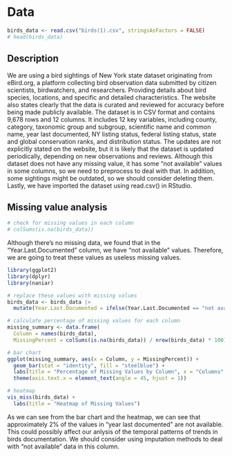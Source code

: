 # Data
```r
birds_data <- read.csv("birds(1).csv", stringsAsFactors = FALSE)
# head(birds_data)
```
## Description
We are using a bird sightings of New York state dataset originating from eBird.org, a platform collecting bird observation data submitted by citizen scientists, birdwatchers, and researchers. Providing details about bird species, locations, and specific and detailed characteristics. The website also states clearly that the data is curated and reviewed for accuracy before being made publicly available. The dataset is in CSV format and contains 9,678 rows and 12 columns. It includes 12 key variables, including county, category, taxonomic group and subgroup, scientific name and common name, year last documented, NY listing status, federal listing status, state and global conservation ranks, and distribution status. The updates are not explicitly stated on the website, but it is likely that the dataset is updated periodically, depending on new observations and reviews. Although this dataset does not have any missing value, it has some “not available” values in some columns, so we need to preprocess to deal with that. In addition, some sightings might be outdated, so we should consider deleting them. Lastly, we have imported the dataset using read.csv() in RStudio.

## Missing value analysis
```r
# check for missing values in each column
# colSums(is.na(birds_data))
```
Although there's no missing data, we found that in the "Year.Last.Documented" column, we have "not available" values. Therefore, we are going to treat these values as useless missing values.
```r
library(ggplot2)
library(dplyr)
library(naniar)

# replace these values with missing values
birds_data <- birds_data |>
  mutate(Year.Last.Documented = ifelse(Year.Last.Documented == "not available", NA, Year.Last.Documented))

# calculate percentage of missing values for each column
missing_summary <- data.frame(
  Column = names(birds_data),
  MissingPercent = colSums(is.na(birds_data)) / nrow(birds_data) * 100)

# bar chart
ggplot(missing_summary, aes(x = Column, y = MissingPercent)) +
  geom_bar(stat = "identity", fill = "steelblue") +
  labs(title = "Percentage of Missing Values by Column", x = "Columns", y = "Percentage Missing (%)") +
  theme(axis.text.x = element_text(angle = 45, hjust = 1))

# heatmap
vis_miss(birds_data) +
  labs(title = "Heatmap of Missing Values")
```
As we can see from the bar chart and the heatmap, we can see that approximately 2% of the values in "year last documented" are not available. This could possibly affect our anlysis of the temporal patterns of trends in birds documentation. We should consider using imputation methods to deal with "not available" data in this column.